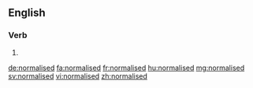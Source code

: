 ==English==

===Verb===
{{head|en|verb form}}

# {{en-past of|normalise}}

[[de:normalised]]
[[fa:normalised]]
[[fr:normalised]]
[[hu:normalised]]
[[mg:normalised]]
[[sv:normalised]]
[[vi:normalised]]
[[zh:normalised]]